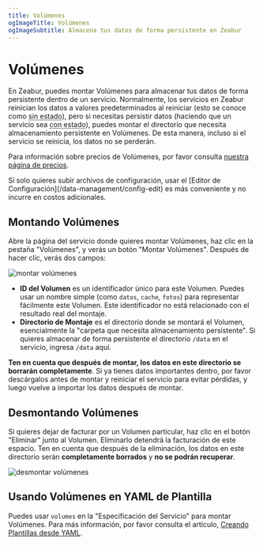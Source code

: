 ```yaml
---
title: Volúmenes
ogImageTitle: Volúmenes
ogImageSubtitle: Almacena tus datos de forma persistente en Zeabur
---
```



# Volúmenes

En Zeabur, puedes montar Volúmenes para almacenar tus datos de forma persistente dentro de un servicio. Normalmente, los servicios en Zeabur reinician los datos a valores predeterminados al reiniciar (esto se conoce como <abbr title="Sin estado">sin estado</abbr>), pero si necesitas persistir datos (haciendo que un servicio sea <abbr title="Con estado">con estado</abbr>), puedes montar el directorio que necesita almacenamiento persistente en Volúmenes. De esta manera, incluso si el servicio se reinicia, los datos no se perderán.

Para información sobre precios de Volúmenes, por favor consulta [nuestra página de precios](/billing/pricing).

<Callout type="info">
    Si solo quieres subir archivos de configuración, usar el [Editor de Configuración](/data-management/config-edit) es más conveniente y no incurre en costos adicionales.
</Callout>

## Montando Volúmenes

Abre la página del servicio donde quieres montar Volúmenes, haz clic en la pestaña "Volúmenes", y verás un botón "Montar Volúmenes". Después de hacer clic, verás dos campos:

![montar volúmenes](/data-management/volumes/mount-volumes.webp)

- **ID del Volumen** es un identificador único para este Volumen. Puedes usar un nombre simple (como `datos`, `cache`, `fotos`) para representar fácilmente este Volumen. Este identificador no está relacionado con el resultado real del montaje.
- **Directorio de Montaje** es el directorio donde se montará el Volumen, esencialmente la "carpeta que necesita almacenamiento persistente". Si quieres almacenar de forma persistente el directorio `/data` en el servicio, ingresa `/data` aquí.

**Ten en cuenta que después de montar, los datos en este directorio se borrarán completamente**. Si ya tienes datos importantes dentro, por favor descárgalos antes de montar y reiniciar el servicio para evitar pérdidas, y luego vuelve a importar los datos después de montar.

## Desmontando Volúmenes

Si quieres dejar de facturar por un Volumen particular, haz clic en el botón "Eliminar" junto al Volumen. Eliminarlo detendrá la facturación de este espacio. Ten en cuenta que después de la eliminación, los datos en este directorio serán **completamente borrados** y **no se podrán recuperar**.

![desmontar volúmenes](/data-management/volumes/unmount-volumes.webp)

## Usando Volúmenes en YAML de Plantilla

Puedes usar `volumes` en la "Especificación del Servicio" para montar Volúmenes. Para más información, por favor consulta el artículo, [Creando Plantillas desde YAML](/template/template-in-code).
